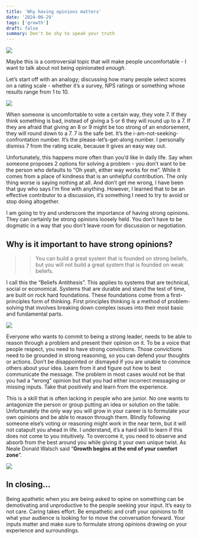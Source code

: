 ```yaml
---
title: 'Why having opinions matters'
date: '2024-06-29'
tags: ['growth']
draft: false
summary: Don't be shy to speak your truth
---
```


![](/static/images/opinions.jpeg)

Maybe this is a controversial topic that will make people uncomfortable - I want to talk about not being opinionated _enough_.

Let’s start off with an analogy; discussing how many people select scores on a rating scale - whether it’s a survey, NPS ratings or something whose results range from 1 to 10.

![](/static/images/opinions1.gif)

When someone is uncomfortable to vote a certain way, they vote 7. If they think something is bad, instead of giving a 5 or 6 they will round up to a 7. If they are afraid that giving an 8 or 9 might be too strong of an endorsement, they will round down to a 7. 7 is the safe bet. It’s the i-am-not-seeking-confrontation number. It’s the please-let’s-get-along number. I personally dismiss 7 from the rating scale, because it gives an easy way out.

Unfortunately, this happens more often than you’d like in daily life. Say when someone proposes 2 options for solving a problem - you don’t want to be the person who defaults to “Oh yeah, either way works for me”. While it comes from a place of kindness that is an unhelpful contribution. The only thing worse is saying nothing at all. And don’t get me wrong, I have been that guy who says I’m fine with anything. However, I learned that to be an effective contributor to a discussion, it’s something I need to try to avoid or stop doing altogether.

I am going to try and underscore the importance of having strong opinions. They can certainly be strong opinions loosely held. You don’t have to be dogmatic in a way that you don’t leave room for discussion or negotiation.

## Why is it important to have strong opinions?

>> You can build a great system that is founded on strong beliefs, but you will not build a great system that is founded on weak beliefs.

I call this the “Beliefs Antithesis”. This applies to systems that are technical, social or economical. Systems that are durable and stand the test of time, are built on rock hard foundations. These foundations come from a first-principles form of thinking. First principles thinking is a method of problem-solving that involves breaking down complex issues into their most basic and fundamental parts.

![](/static/images/opinions2.jpg)

Everyone who wants to commit to being a strong leader, needs to be able to reason through a problem and present their opinion on it. To be a voice that people respect, you need to have strong convictions. Those convictions need to be grounded in strong reasoning, so you can defend your thoughts or actions. Don’t be disappointed or dismayed if you are unable to convince others about your idea. Learn from it and figure out how to best communicate the message. The problem in most cases would not be that you had a “wrong” opinion but that you had either incorrect messaging or missing inputs. Take that positively and learn from the experience.

This is a skill that is often lacking in people who are junior. No one wants to antagonize the person or group putting an idea or solution on the table. Unfortunately the only way you will grow in your career is to formulate your own opinions and be able to reason through them. Blindly following someone else’s voting or reasoning might work in the near term, but it will not catapult you ahead in life. I understand, it’s a hard skill to learn if this does not come to you intuitively. To overcome it, you need to observe and absorb from the best around you while giving it your own unique twist. As Neale Donald Walsch said “**Growth begins at the end of your comfort zone**”.

![](/static/images/opinions3.jpg)

## In closing…

Being apathetic when you are being asked to opine on something can be demotivating and unproductive to the people seeking your input. It’s easy to not care. Caring takes effort. Be empathetic and craft your opinions to fit what your audience is looking for to move the conversation forward. Your inputs matter and make sure to formulate strong opinions drawing on your experience and surroundings.